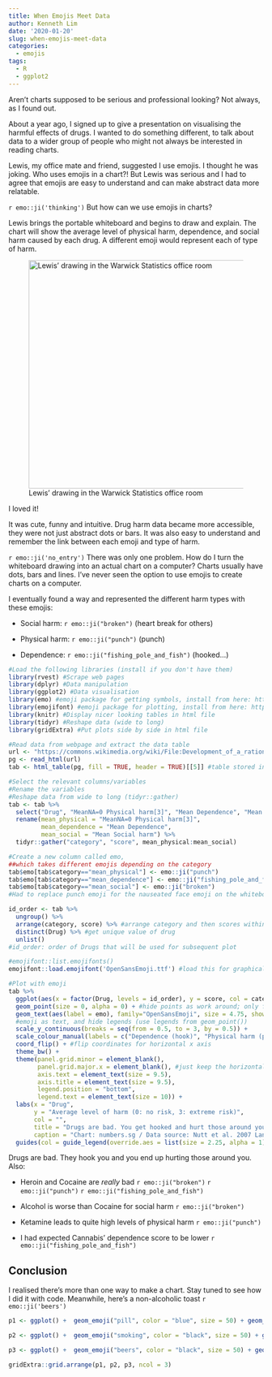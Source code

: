 ```yaml
---
title: When Emojis Meet Data
author: Kenneth Lim
date: '2020-01-20'
slug: when-emojis-meet-data
categories:
  - emojis
tags:
  - R
  - ggplot2
---
```

Aren't charts supposed to be serious and professional looking? Not always, as I found out.

About a year ago, I signed up to give a presentation on visualising the harmful effects of drugs. I wanted to do something different, to talk about data to a wider group of people who might not always be interested in reading charts.

Lewis, my office mate and friend, suggested I use emojis. I thought he was joking. Who uses emojis in a chart?! But Lewis was serious and I had to agree that emojis are easy to understand and can make abstract data more relatable.

`r emo::ji('thinking')` But how can we use emojis in charts?

Lewis brings the portable whiteboard and begins to draw and explain. The chart will show the average level of physical harm, dependence, and social harm caused by each drug. A different emoji would represent each of type of harm. 

<p style="text-align:center;">
![Lewis' drawing in the Warwick Statistics office room](https://warwick.ac.uk/fac/sci/statistics/staff/research_students/lim/img_5542.jpg){width=450px}
</p>

I loved it!

It was cute, funny and intuitive. Drug harm data became more accessible, they were not just abstract dots or bars. It was also easy to understand and remember the link between each emoji and type of harm.

`r emo::ji('no_entry')` There was only one problem. How do I turn the whiteboard drawing into an actual chart on a computer? Charts usually have dots, bars and lines. I've never seen the option to use emojis to create charts on a computer.

I eventually found a way and represented the different harm types with these emojis:

+ Social harm: `r emo::ji("broken")` (heart break for others)

+ Physical harm: `r emo::ji("punch")` (punch)

+ Dependence: `r emo::ji("fishing_pole_and_fish")` (hooked...)

```r
#Load the following libraries (install if you don't have them)
library(rvest) #Scrape web pages
library(dplyr) #Data manipulation
library(ggplot2) #Data visualisation
library(emo) #emoji package for getting symbols, install from here: https://github.com/hadley/emo
library(emojifont) #emoji package for plotting, install from here: https://github.com/GuangchuangYu/emojifont
library(knitr) #Display nicer looking tables in html file
library(tidyr) #Reshape data (wide to long)
library(gridExtra) #Put plots side by side in html file

#Read data from webpage and extract the data table
url <- "https://commons.wikimedia.org/wiki/File:Development_of_a_rational_scale_to_assess_the_harm_of_drugs_of_potential_misuse_(physical_harm_and_dependence,_NA_free_means).svg#Data"
pg <- read_html(url)
tab <- html_table(pg, fill = TRUE, header = TRUE)[[5]] #table stored in the 5th element of the list (visual inspection)
```

```r
#Select the relevant columns/variables
#Rename the variables
#Reshape data from wide to long (tidyr::gather)
tab <- tab %>%
  select("Drug", "MeanNA=0 Physical harm[3]", "Mean Dependence", "Mean Social harm") %>%
  rename(mean_physical = "MeanNA=0 Physical harm[3]",
         mean_dependence = "Mean Dependence",
         mean_social = "Mean Social harm") %>% 
  tidyr::gather("category", "score", mean_physical:mean_social)

#Create a new column called emo, 
##which takes different emojis depending on the category
tab$emo[tab$category=="mean_physical"] <- emo::ji("punch")
tab$emo[tab$category=="mean_dependence"] <- emo::ji("fishing_pole_and_fish")
tab$emo[tab$category=="mean_social"] <- emo::ji("broken")
#Had to replace punch emoji for the nauseated face emoji on the whiteboard
```

```r
id_order <- tab %>%
  ungroup() %>%
  arrange(category, score) %>% #arrange category and then scores within
  distinct(Drug) %>% #get unique value of drug
  unlist()
#id_order: order of Drugs that will be used for subsequent plot

#emojifont::list.emojifonts()
emojifont::load.emojifont('OpenSansEmoji.ttf') #load this for graphical display

#Plot with emoji
tab %>%
  ggplot(aes(x = factor(Drug, levels = id_order), y = score, col = category)) +
  geom_point(size = 0, alpha = 0) + #hide points as work around; only for legend purposes
  geom_text(aes(label = emo), family="OpenSansEmoji", size = 4.75, show.legend = FALSE) +
  #emoji as text, and hide legends (use legends from geom_point())
  scale_y_continuous(breaks = seq(from = 0.5, to = 3, by = 0.5)) +
  scale_colour_manual(labels = c("Dependence (hook)", "Physical harm (punch)", "Social harm (heart)"), values = c("blue", "black", "red")) + #change labels and colours manually
  coord_flip() + #flip coordinates for horizontal x axis
  theme_bw() +
  theme(panel.grid.minor = element_blank(),
        panel.grid.major.x = element_blank(), #just keep the horizontal grid lines
        axis.text = element_text(size = 9.5),
        axis.title = element_text(size = 9.5),
        legend.position = "bottom",
        legend.text = element_text(size = 10)) +
  labs(x = "Drug",
       y = "Average level of harm (0: no risk, 3: extreme risk)",
       col = "",
       title = "Drugs are bad. You get hooked and hurt those around you.",
       caption = "Chart: numbers.sg / Data source: Nutt et al. 2007 Lancet") +
  guides(col = guide_legend(override.aes = list(size = 2.25, alpha = 1))) #Legend: increase size and transparency of points
```

Drugs are bad. They hook you and you end up hurting those around you. Also:

+ Heroin and Cocaine are _really_ bad `r emo::ji("broken")` `r emo::ji("punch")` `r emo::ji("fishing_pole_and_fish")`

+ Alcohol is worse than Cocaine for social harm `r emo::ji("broken")`

+ Ketamine leads to quite high levels of physical harm `r emo::ji("punch")`

+ I had expected Cannabis' dependence score to be lower `r emo::ji("fishing_pole_and_fish")`

## Conclusion

I realised there's more than one way to make a chart. Stay tuned to see how I did it with code. Meanwhile, here's a non-alcoholic toast `r emo::ji('beers')`

```r

p1 <- ggplot() +  geom_emoji("pill", color = "blue", size = 50) + geom_fontawesome("fa-ban", color='red', size = 45) + theme_void()

p2 <- ggplot() +  geom_emoji("smoking", color = "black", size = 50) + geom_fontawesome("fa-ban", color='red', size = 45) + theme_void()

p3 <- ggplot() +  geom_emoji("beers", color = "black", size = 50) + geom_fontawesome("fa-ban", color='red', size = 40) + theme_void()

gridExtra::grid.arrange(p1, p2, p3, ncol = 3)
```